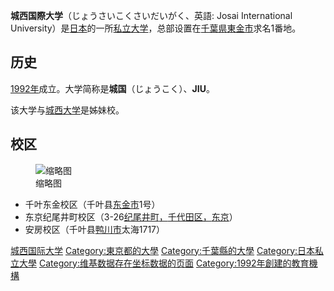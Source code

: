 {{Unreferenced|time=2020-10-19T13:27:43+00:00}}
{{大学 (日本)|大学名=城西国際大学|ふりがな=じょうさいこくさいだいがく|画像=jiu.jpg|画像説明=千葉東金校区|大学設置年=1992年|創立年=1992年|学校種別=私立|設置者=[[学校法人城西大学|学校法人城西大学]]|国=日本|本部所在地=[[千葉県|千葉県]][[東金市|東金市]]求名1番地|キャンパス={{plainlist|
*千葉東金（千葉県東金市）
*東京紀尾井町（[[東京都|東京都]][[千代田区|千代田区]]）
*安房（千葉県[[鴨川市|鴨川市]]）
}}|学部={{plainlist|
*[[経営情報学部|経営情報学部]]
*国際人文学部
*[[福祉総合学部|福祉総合学部]]
*[[薬学部|薬学部]]
*[[メディア学部|メディア学部]]
*[[観光学部|観光学部]]
*環境社会学部
*[[看護学部|看護学部]]
}}|研究科={{plainlist|
*人文科学研究科
*[[経営情報学研究科|経営情報学研究科]]
*福祉総合学研究科
*ビジネスデザイン研究科
*薬学研究科
*国際アドミニストレーション研究科
}}|ウェブサイト=https://www.jiu.ac.jp/}}
'''城西国際大学'''（じょうさいこくさいだいがく、英語: <span lang="en">Josai International University</span>）是[[日本|日本]]的一所[[私立大学|私立大学]]，总部设置在[[千葉県|千葉県]][[東金市|東金市]]求名1番地。

==历史==
[[1992年|1992年]]成立。大学简称是'''城国'''（じょうこく）、'''JIU'''。

该大学与[[城西大学|城西大学]]是姊妹校。

== 校区 ==
[[File:JosaiKioi.jpg|缩略图]]
* 千叶东金校区（千叶县[[東金市|东金市]]1号）
* 东京纪尾井町校区（3-26[[紀尾井町|纪尾井町]][[東京都|，]][[千代田區|千代田区，]][[東京都|东京]]）
* 安房校区（千叶县[[鴨川市|鸭川市]]太海1717）

[[Category:城西国际大学|]]
[[Category:東京都的大學|Category:東京都的大學]]
[[Category:千葉縣的大學|Category:千葉縣的大學]]
[[Category:日本私立大學|Category:日本私立大學]]
[[Category:维基数据存在坐标数据的页面|Category:维基数据存在坐标数据的页面]]
[[Category:1992年創建的教育機構|Category:1992年創建的教育機構]]
